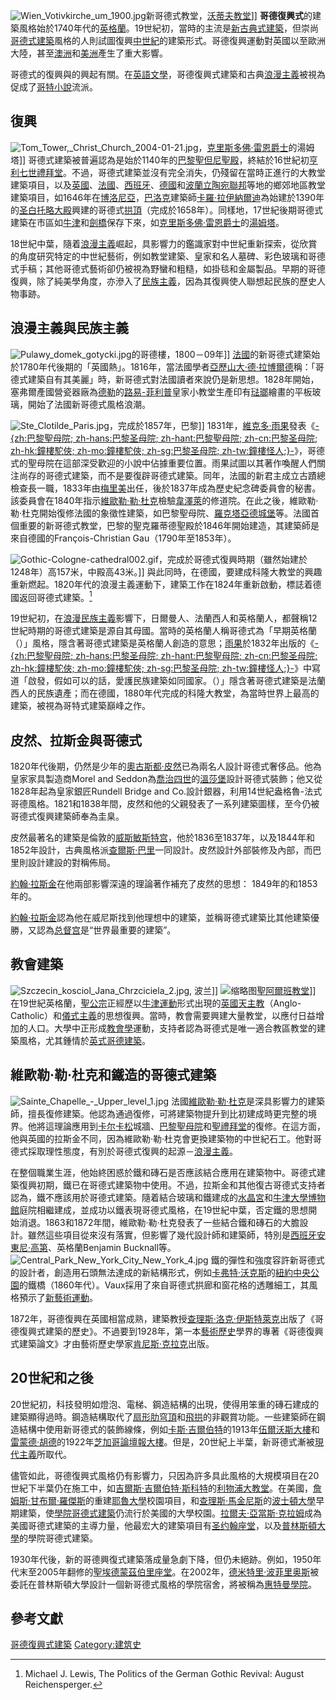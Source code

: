 {{NoteTA
|1=zh-tw:哥德;zh-hk:哥德;zh-sg:哥德;zh-cn:哥特;
}}
{{refimprove|time=2016-05-05T17:38:45+00:00}}
[[File:Wien_Votivkirche_um_1900.jpg|thumb]]新哥德式教堂，[[沃蒂夫教堂|沃蒂夫教堂]]]]
'''哥德復興式'''的建築風格始於1740年代的[[英格蘭|英格蘭]]。19世紀初，當時的主流是[[新古典主義建築|新古典式建築]]，但崇尚[[哥德式建築|哥德式建築]]風格的人則試圖復興[[中世紀|中世紀]]的建築形式。哥德復興運動對英國以至歐洲大陸，甚至[[澳洲|澳洲]]和[[美洲|美洲]]產生了重大影響。

哥德式的復興與{{tsl|en|medievalism|中世紀精神}}的興起有關。在[[英語文學|英語文學]]，哥德復興式建築和古典[[浪漫主義|浪漫主義]]被視為促成了[[哥特小說|哥特小說]]流派。

== 復興 ==
[[File:Tom_Tower,_Christ_Church_2004-01-21.jpg|thumb]]，[[克里斯多佛·雷恩爵士|克里斯多佛·雷恩爵士]]的湯姆塔]]
哥德式建築被普遍認為是始於1140年的[[巴黎|巴黎]][[聖但尼聖殿|聖但尼聖殿]]，終結於16世紀初[[亨利七世禮拜堂|亨利七世禮拜堂]]。不過，哥德式建築並沒有完全消失，仍殘留在當時正進行的大教堂建築項目，以及[[英國|英國]]、[[法國|法國]]、[[西班牙|西班牙]]、[[德國|德國]]和[[波蘭立陶宛聯邦|波蘭立陶宛聯邦]]等地的鄉郊地區教堂建築項目，如1646年在[[博洛尼亞|博洛尼亞]]，[[巴洛克|巴洛克]]建築師[[卡羅·拉伊納爾迪|卡羅·拉伊納爾迪]]為始建於1390年的[[圣白托略大殿|圣白托略大殿]]興建的哥德式[[拱頂|拱頂]]（完成於1658年）。同樣地，17世紀後期哥德式建築在市區如[[牛津|牛津]]和[[劍橋|劍橋]]保存下來，如[[克里斯多佛·雷恩爵士|克里斯多佛·雷恩爵士]]的[[湯姆塔|湯姆塔]]。

18世紀中葉，隨着[[浪漫主義|浪漫主義]]崛起，具影響力的鑑識家對中世紀重新探索，從欣賞的角度研究特定的中世紀藝術，例如教堂建築、皇家和名人墓碑、彩色玻璃和哥德式手稿；其他哥德式藝術卻仍被視為野蠻和粗糙，如掛毯和金屬製品。早期的哥德復興，除了純美學角度，亦滲入了[[民族主義|民族主義]]，因為其復興使人聯想起民族的歷史人物事跡。

== 浪漫主義與民族主義 ==
[[File:Pulawy_domek_gotycki.jpg|thumb]]的哥德樓，1800－09年]]
[[法國|法國]]的新哥德式建築始於1780年代後期的「英國熱」。1816年，當法國學者[[亞歷山大·德·拉博爾德|亞歷山大·德·拉博爾德]]稱：「哥德式建築自有其美麗」時，新哥德式對法國讀者來說仍是新思想。1828年開始，塞弗爾產國營瓷器廠為[[德勒|德勒]]的[[路易-菲利普|路易-菲利普]]皇家小教堂生產印有[[琺瑯|琺瑯]]繪畫的平板玻璃，開始了法國新哥德式風格浪潮。

[[File:Ste_Clotilde_Paris.jpg|thumb]]，完成於1857年，巴黎]]
1831年，[[維克多·雨果|維克多·雨果]]發表《[[巴黎聖母院_(小說)|-{zh:巴黎聖母院; zh-hans:巴黎圣母院; zh-hant:巴黎聖母院; zh-cn:巴黎圣母院; zh-hk:鐘樓駝俠; zh-mo:鐘樓駝俠; zh-sg:巴黎圣母院; zh-tw:鐘樓怪人;}-]]》，哥德式的聖母院在這部深受歡迎的小說中佔據重要位置。雨果試圖以其著作喚醒人們關注尚存的哥德式建築，而不是要復辟哥德式建築。同年，法國的新君主成立古蹟總檢查長一職，1833年由[[梅里美|梅里美]]出任，後於1837年成為歷史紀念碑委員會的秘書。該委員會在1840年指示[[維歐勒·勒·杜克|維歐勒·勒·杜克]]檢驗[[弗泽莱|韋澤萊]]的修道院。在此之後，維歐勒·勒·杜克開始復修法國的象徵性建築，如巴黎聖母院、[[羅克塔亞德城堡|羅克塔亞德城堡]]等。法國首個重要的新哥德式教堂，巴黎的聖克羅蒂德聖殿於1846年開始建造，其建築師是來自德國的François-Christian Gau（1790年至1853年）。

[[File:Gothic-Cologne-cathedral002.gif|thumb]]，完成於哥德式復興時期（雖然始建於1248年）高157米，中殿高43米。]]
與此同時，在德國，要建成科隆大教堂的興趣重新燃起。1820年代的浪漫主義運動下，建築工作在1824年重新啟動，標誌着德國返回哥德式建築。<ref>Michael J. Lewis, The Politics of the German Gothic Revival: August Reichensperger.</ref>

19世紀初，在[[浪漫民族主義|浪漫民族主義]]影響下，日爾曼人、法蘭西人和英格蘭人，都聲稱12世紀時期的哥德式建築是源自其母國。當時的英格蘭人稱哥德式為「早期英格蘭（{{lang|en|Early English}}）」風格，隱含著哥德式建築是英格蘭人創造的意思；[[維克多·雨果|雨果]]於1832年出版的《[[巴黎聖母院_(小說)|-{zh:巴黎聖母院; zh-hans:巴黎圣母院; zh-hant:巴黎聖母院; zh-cn:巴黎圣母院; zh-hk:鐘樓駝俠; zh-mo:鐘樓駝俠; zh-sg:巴黎圣母院; zh-tw:鐘樓怪人;}-]]》中寫道「啟發，假如可以的話，愛護民族建築如同國家。（{{lang|fr|Inspirons, s'il est possible, à la nation l'amour de l'architecture nationale.}}）」隱含著哥德式建築是法蘭西人的民族遺產；而在德國，1880年代完成的科隆大教堂，為當時世界上最高的建築，被視為哥特式建築巔峰之作。

== 皮然、拉斯金與哥德式 ==

1820年代後期，仍然是少年的[[奧古斯都·皮然|奧古斯都·皮然]]已為兩名人設計哥德式奢侈品。他為皇家家具製造商Morel and Seddon為[[喬治四世|喬治四世]]的[[溫莎堡|溫莎堡]]設計哥德式裝飾；他又從1828年起為皇家銀匠Rundell Bridge and Co.設計銀器，利用14世紀盎格魯-法式哥德風格。1821和1838年間，皮然和他的父親發表了一系列建築圖樣，至今仍被哥德式復興建築師奉為圭臬。

皮然最著名的建築是倫敦的[[威斯敏斯特宫|威斯敏斯特宫]]，他於1836至1837年，以及1844年和1852年設計，古典風格派[[查爾斯·巴里|查爾斯·巴里]]一同設計。皮然設計外部裝修及內部，而巴里則設計建設的對稱佈局。

[[約翰·拉斯金|約翰·拉斯金]]在他兩部影響深遠的理論著作補充了皮然的思想：
1849年的{{link-en|建筑的七盏明灯|The Seven Lamps of Architecture}}和1853年的{{link-en|威尼斯之石|The Stones of Venice (book)}}。

[[約翰·拉斯金|約翰·拉斯金]]認為他在威尼斯找到他理想中的建築，並稱哥德式建築比其他建築優勝，又認為[[总督宫_(威尼斯)|总督宫]]是“世界最重要的建築”。

== 教會建築 ==
[[File:Szczecin_kosciol_Jana_Chrzciciela_2.jpg|thumb]], 波兰]]
[[File:St_Alban_(Churchillparken).jpg|缩略图]][[聖阿爾班教堂|聖阿爾班教堂]]]]
在19世紀英格蘭，[[聖公宗|聖公宗]]正經歷以[[牛津運動|牛津運動]]形式出現的[[英國天主教|英國天主教]]（Anglo-Catholic）和[[儀式主義|儀式主義]]的思想復興。當時，教會需要興建大量教堂，以應付日益增加的人口。大學中正形成[[教會學|教會學]]運動，支持者認為哥德式是唯一適合教區教堂的建築風格，尤其鍾情於[[英式哥德建築|英式哥德建築]]。

== 維歐勒·勒·杜克和鐵造的哥德式建築 ==
[[File:Sainte_Chapelle_-_Upper_level_1.jpg|thumb]]
法國[[維歐勒·勒·杜克|維歐勒·勒·杜克]]是深具影響力的建築師，擅長復修建築。他認為通過復修，可將建築物提升到比初建成時更完整的境界。他將這理論應用到[[卡尔卡松|卡尔卡松]]城牆、[[巴黎聖母院|巴黎聖母院]]和[[聖禮拜堂|聖禮拜堂]]的復修。在這方面，他與英國的拉斯金不同，因為維歐勒·勒·杜克會更換建築物的中世紀石工。他對哥德式採取理性態度，有別於哥德式復興的起源－[[浪漫主義|浪漫主義]]。

在整個職業生涯，他始終困惑於鐵和磚石是否應該結合應用在建築物中。哥德式建築復興初期，鐵已在哥德式建築物中使用。不過，拉斯金和其他復古哥德式支持者認為，鐵不應該用於哥德式建築。隨着結合玻璃和鐵建成的[[水晶宮|水晶宮]]和[[牛津大學自然史博物館|牛津大學博物館]]庭院相繼建成，並成功以鐵表現哥德式風格，在19世紀中葉，否定鐵的思想開始消退。1863和1872年間，維歐勒·勒·杜克發表了一些結合鐵和磚石的大膽設計。雖然這些項目從來沒有落實，但影響了幾代設計師和建築師，特別是[[西班牙|西班牙]][[安東尼·高第|安東尼·高第]]、英格蘭Benjamin Bucknall等。
[[File:Central_Park_New_York_City_New_York_4.jpg|thumb]]
鐵的彈性和強度容許新哥德式的設計者，創造用石頭無法達成的新結構形式，例如[[卡弗特·沃克斯|卡弗特·沃克斯]]的[[紐約|紐約]][[中央公園|中央公園]]的鐵橋（1860年代）。Vaux採用了來自哥德式拱廊和窗花格的透雕細工，其風格預示了[[新藝術運動|新藝術運動]]。

1872年，哥德復興在英國相當成熟，建築教授[[查理斯·洛克·伊斯特萊克|查理斯·洛克·伊斯特萊克]]出版了《哥德復興式建築的歷史》。不過要到1928年，第一本[[藝術歷史|藝術歷史]]學界的專著《哥德復興式建築論文》才由藝術歷史學家[[肯尼斯·克拉克|肯尼斯·克拉克]]出版。

== 20世紀和之後 ==

{{see also|學院哥德式建築}}
20世紀初，科技發明如燈泡、電梯、鋼造結構的出現，使得用笨重的磚石建成的建築顯得過時。鋼造結構取代了[[扇形肋穹頂|扇形肋穹頂]]和[[飛扶壁|飛拱]]的非觀賞功能。一些建築師在鋼造結構中使用新哥德式的裝飾線條，例如[[卡斯·吉爾伯特|卡斯·吉爾伯特]]的1913年[[伍爾沃斯大樓|伍爾沃斯大樓]]和[[雷蒙德·胡德|雷蒙德·胡德]]的1922年[[芝加哥|芝加哥]][[論壇報大廈|論壇報大樓]]。但是，20世紀上半葉，新哥德式漸被[[現代主義|現代主義]]所取代。

儘管如此，哥德復興式風格仍有影響力，只因為許多具此風格的大規模項目在20世紀下半葉仍在施工中，如[[吉爾斯·吉爾伯特·斯科特|吉爾斯·吉爾伯特·斯科特]]的[[利物浦大教堂|利物浦大教堂]]。在美國，[[詹姆斯·甘布爾·羅傑斯|詹姆斯·甘布爾·羅傑斯]]的重建[[耶魯大學|耶魯大學]]校園項目，和[[查理斯·馬金尼斯|查理斯·馬金尼斯]]的[[波士頓大學|波士頓大學]]早期建築，使[[學院哥德式建築|學院哥德式建築]]仍流行於美國的大學校園。[[拉爾夫·亞當斯·克拉姆|拉爾夫·亞當斯·克拉姆]]成為美國哥德式建築的主導力量，他最宏大的建築項目有[[圣约翰座堂_(纽约)|圣约翰座堂]]，以及[[普林斯頓大學|普林斯頓大學]]的學院哥德式建築。

1930年代後，新的哥德興復式建築落成量急劇下降，但仍未絕跡。例如，1950年代末至2005年翻修的[[聖埃德蒙茲伯里座堂|聖埃德蒙茲伯里座堂]]。在2002年，[[德米特里·波菲里奥斯|德米特里·波菲里奥斯]]被委託在普林斯頓大學設計一個新哥德式風格的學院宿舍，將被稱為[[惠特曼學院|惠特曼學院]]。

== 參考文獻 ==
{{reflist|2}}

[[Category:哥德復興式建築|]]
[[Category:建筑史|Category:建筑史]]
{{建筑史}}